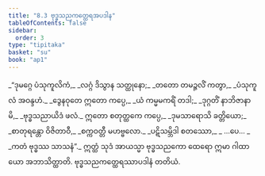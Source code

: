 ```yaml
---
title: "8.3 ဗုဒ္ဓသညကတ္ထေရအပဒါန"
tableOfContents: false
sidebar:
  order: 3
type: "tipitaka"
basket: "su"
book: "ap1"
---
```



<DynamicBreadcrumb />

<Division number="9" book="ap1" e="ch" v="20" p="133">

<Paragraph number="1601" type="verses" book="ap1">
_“ဒုမဂ္ဂေ ပံသုကူလိကံ,_  
_လဂ္ဂံ ဒိသွာန သတ္ထုနော;_  
_တတော တမဉ္ဇလိံ ကတွာ,_  
_ပံသုကူလံ အဝန္ဒဟံ._  

</Paragraph>

</Division>
<Division number="10" book="ap1" e="ch" v="20" p="133">

<Paragraph number="1602" type="verses" book="ap1">
_ဒွေနဝုတေ ဣတော ကပ္ပေ,_  
_ယံ ကမ္မမကရိံ တဒါ;_  
_ဒုဂ္ဂတိံ နာဘိဇာနာမိ,_  
_ဗုဒ္ဓသညာယိဒံ ဖလံ._  

</Paragraph>

</Division>
<Division number="11" book="ap1" e="ch" v="20" p="133">

<Paragraph number="1603" type="verses" book="ap1">
ဣတော စတုတ္ထကေ ကပ္ပေ,_  
_ဒုမသာရောသိ ခတ္တိယော;_  
_စာတုရန္တော ဝိဇိတာဝီ,_  
_စက္ကဝတ္တီ မဟဗ္ဗလော._  

</Paragraph>

</Division>
<Division number="12" book="ap1" e="ch" v="20" p="133">

<Paragraph number="1604" type="verses" book="ap1">
_ပဋိသမ္ဘိဒါ စတဿော,_  
_ …ပေ… _  
_ကတံ ဗုဒ္ဓဿ သာသနံ”._  

</Paragraph>

<Paragraph number="1605" book="ap1">
ဣတ္ထံ သုဒံ အာယသ္မာ ဗုဒ္ဓသညကော ထေရော ဣမာ ဂါထာယော အဘာသိတ္ထာတိ.

</Paragraph>
</Division>

<Paragraph number="1606" type="center" book="ap1">
ဗုဒ္ဓသညကတ္ထေရဿာပဒါနံ တတိယံ.
</Paragraph>